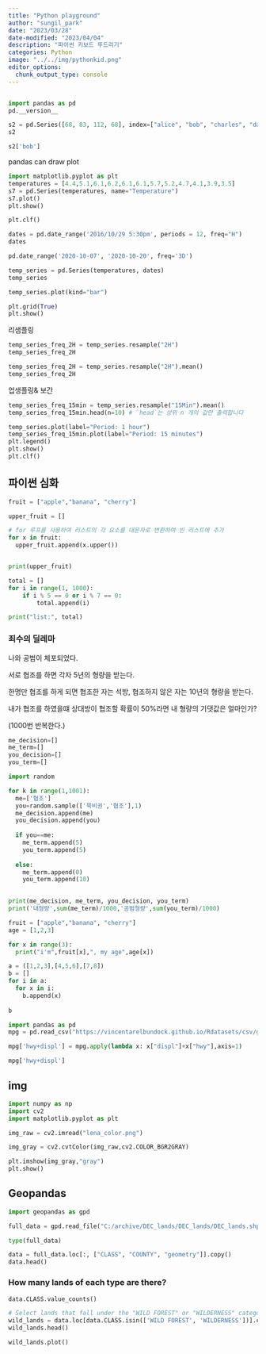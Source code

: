 ```yaml
---
title: "Python playground"
author: "sungil_park"
date: "2023/03/28"
date-modified: "2023/04/04"
description: "파이썬 키보드 뚜드리기"
categories: Python
image: "../../img/pythonkid.png"
editor_options: 
  chunk_output_type: console
---
```


```r

```

```python
import pandas as pd
pd.__version__
```

```python
s2 = pd.Series([68, 83, 112, 68], index=["alice", "bob", "charles", "darwin"])
s2
```

```python
s2['bob']
```

pandas can draw plot

```python
import matplotlib.pyplot as plt
temperatures = [4.4,5.1,6.1,6.2,6.1,6.1,5.7,5.2,4.7,4.1,3.9,3.5]
s7 = pd.Series(temperatures, name="Temperature")
s7.plot()
plt.show()

plt.clf()
```

```python
dates = pd.date_range('2016/10/29 5:30pm', periods = 12, freq="H")
dates
```

```python
pd.date_range('2020-10-07', '2020-10-20', freq='3D')
```

```python
temp_series = pd.Series(temperatures, dates)
temp_series

temp_series.plot(kind="bar")

plt.grid(True)
plt.show()
```

리샘플링

```python
temp_series_freq_2H = temp_series.resample("2H")
temp_series_freq_2H

temp_series_freq_2H = temp_series.resample("2H").mean()
temp_series_freq_2H
```

업생플링& 보간

```python
temp_series_freq_15min = temp_series.resample("15Min").mean()
temp_series_freq_15min.head(n=10) # `head`는 상위 n 개의 값만 출력합니다
```

```python
temp_series.plot(label="Period: 1 hour")
temp_series_freq_15min.plot(label="Period: 15 minutes")
plt.legend()
plt.show()
plt.clf()
```

## 파이썬 심화

```python
fruit = ["apple","banana", "cherry"]

upper_fruit = []

# for 루프를 사용하여 리스트의 각 요소를 대문자로 변환하여 빈 리스트에 추가
for x in fruit:
  upper_fruit.append(x.upper())


print(upper_fruit)
```

```python
total = []
for i in range(1, 1000):
    if i % 5 == 0 or i % 7 == 0:
        total.append(i)

print("list:", total)
```

### 죄수의 딜레마

나와 공범이 체포되었다.

서로 협조를 하면 각자 5년의 형량을 받는다.

한명만 협조를 하게 되면 협조한 자는 석방, 협조하지 않은 자는 10년의 형량을 받는다.

내가 협조를 하였을떄 상대방이 협조할 확률이 50%라면 내 형량의 기댓값은 얼마인가?

(1000번 반복한다.)

```python
me_decision=[]
me_term=[]
you_decision=[]
you_term=[]

import random

for k in range(1,1001):
  me=['협조']
  you=random.sample(['묵비권','협조'],1)
  me_decision.append(me)
  you_decision.append(you)
  
  if you==me:
    me_term.append(5)
    you_term.append(5)
    
  else:
    me_term.append(0)
    you_term.append(10)

    
print(me_decision, me_term, you_decision, you_term)
print('내형량',sum(me_term)/1000,'공범형량',sum(you_term)/1000)
```

```python
fruit = ["apple","banana", "cherry"]
age = [1,2,3]

for x in range(3):
  print("i'm",fruit[x],", my age",age[x])
```

```python
a = ([1,2,3],[4,5,6],[7,8])
b = []
for i in a:
  for x in i:
    b.append(x)
    
b
```

```python
import pandas as pd
mpg = pd.read_csv("https://vincentarelbundock.github.io/Rdatasets/csv/ggplot2/mpg.csv")
```

```python
mpg['hwy+displ'] = mpg.apply(lambda x: x["displ"]+x["hwy"],axis=1)
```

```python
mpg['hwy+displ']
```

## img

```python
import numpy as np
import cv2
import matplotlib.pyplot as plt
```

```python
img_raw = cv2.imread("lena_color.png")
```

```python
img_gray = cv2.cvtColor(img_raw,cv2.COLOR_BGR2GRAY)
```

```python
plt.imshow(img_gray,"gray")
plt.show()
```

## Geopandas

```python
import geopandas as gpd
```

```python
full_data = gpd.read_file("C:/archive/DEC_lands/DEC_lands/DEC_lands.shp")
```

```python
type(full_data)
```

```python
data = full_data.loc[:, ["CLASS", "COUNTY", "geometry"]].copy()
data.head()
```

### How many lands of each type are there?

```python
data.CLASS.value_counts()
```

```python
# Select lands that fall under the "WILD FOREST" or "WILDERNESS" category
wild_lands = data.loc[data.CLASS.isin(['WILD FOREST', 'WILDERNESS'])].copy()
wild_lands.head()
```

```python
wild_lands.plot()
```
